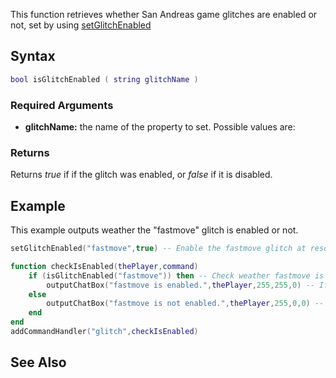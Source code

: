 
{{Server function}}
This function retrieves whether San Andreas game glitches are enabled or not, set by using [[/setGlitchEnabled.md|setGlitchEnabled]]

==Syntax==
<syntaxhighlight lang="lua">bool isGlitchEnabled ( string glitchName )</syntaxhighlight>

===Required Arguments===
*'''glitchName:''' the name of the property to set. Possible values are:
{{Glitches}}
===Returns===
Returns ''true'' if if the glitch was enabled, or ''false'' if it is disabled.

==Example==
This example outputs weather the "fastmove" glitch is enabled or not.
<syntaxhighlight lang="lua">
setGlitchEnabled("fastmove",true) -- Enable the fastmove glitch at resource start.

function checkIsEnabled(thePlayer,command)
	if (isGlitchEnabled("fastmove")) then -- Check weather fastmove is enabled or not.
		outputChatBox("fastmove is enabled.",thePlayer,255,255,0) -- If so, output that it's enabled.
	else
		outputChatBox("fastmove is not enabled.",thePlayer,255,0,0) -- If not, output that it isn't enabled.
	end
end
addCommandHandler("glitch",checkIsEnabled)
</syntaxhighlight>

==See Also==
{{Server functions}}